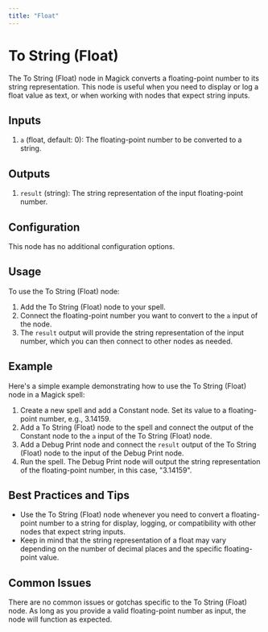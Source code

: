 ```yaml
---
title: "Float"
---
```


# To String (Float)

The To String (Float) node in Magick converts a floating-point number to its string representation. This node is useful when you need to display or log a float value as text, or when working with nodes that expect string inputs.

## Inputs

1. `a` (float, default: 0): The floating-point number to be converted to a string.

## Outputs

1. `result` (string): The string representation of the input floating-point number.

## Configuration

This node has no additional configuration options.

## Usage

To use the To String (Float) node:

1. Add the To String (Float) node to your spell.
2. Connect the floating-point number you want to convert to the `a` input of the node.
3. The `result` output will provide the string representation of the input number, which you can then connect to other nodes as needed.

## Example

Here's a simple example demonstrating how to use the To String (Float) node in a Magick spell:

1. Create a new spell and add a Constant node. Set its value to a floating-point number, e.g., 3.14159.
2. Add a To String (Float) node to the spell and connect the output of the Constant node to the `a` input of the To String (Float) node.
3. Add a Debug Print node and connect the `result` output of the To String (Float) node to the input of the Debug Print node.
4. Run the spell. The Debug Print node will output the string representation of the floating-point number, in this case, "3.14159".

## Best Practices and Tips

- Use the To String (Float) node whenever you need to convert a floating-point number to a string for display, logging, or compatibility with other nodes that expect string inputs.
- Keep in mind that the string representation of a float may vary depending on the number of decimal places and the specific floating-point value.

## Common Issues

There are no common issues or gotchas specific to the To String (Float) node. As long as you provide a valid floating-point number as input, the node will function as expected.